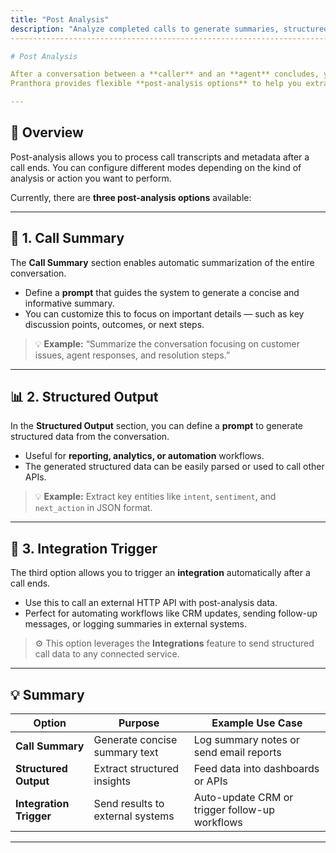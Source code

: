 ```yaml
---
title: "Post Analysis"
description: "Analyze completed calls to generate summaries, structured data, or trigger integrations."
-------------------------------------------------------------------------------------------------------

# Post Analysis

After a conversation between a **caller** and an **agent** concludes, you may want to perform additional analysis or automation.
Pranthora provides flexible **post-analysis options** to help you extract insights, summarize content, or trigger follow-up actions automatically. 📊

---
```


## 🧩 Overview

Post-analysis allows you to process call transcripts and metadata after a call ends.
You can configure different modes depending on the kind of analysis or action you want to perform.

Currently, there are **three post-analysis options** available:

---

## 📝 1. Call Summary

The **Call Summary** section enables automatic summarization of the entire conversation.

* Define a **prompt** that guides the system to generate a concise and informative summary.
* You can customize this to focus on important details — such as key discussion points, outcomes, or next steps.

> 💡 **Example:** “Summarize the conversation focusing on customer issues, agent responses, and resolution steps.”

---

## 📊 2. Structured Output

In the **Structured Output** section, you can define a **prompt** to generate structured data from the conversation.

* Useful for **reporting, analytics, or automation** workflows.
* The generated structured data can be easily parsed or used to call other APIs.

> 💡 **Example:** Extract key entities like `intent`, `sentiment`, and `next_action` in JSON format.

---

## 🔗 3. Integration Trigger

The third option allows you to trigger an **integration** automatically after a call ends.

* Use this to call an external HTTP API with post-analysis data.
* Perfect for automating workflows like CRM updates, sending follow-up messages, or logging summaries in external systems.

> ⚙️ This option leverages the **Integrations** feature to send structured call data to any connected service.

---

## 💡 Summary

| Option                  | Purpose                          | Example Use Case                               |
| ----------------------- | -------------------------------- | ---------------------------------------------- |
| **Call Summary**        | Generate concise summary text    | Log summary notes or send email reports        |
| **Structured Output**   | Extract structured insights      | Feed data into dashboards or APIs              |
| **Integration Trigger** | Send results to external systems | Auto-update CRM or trigger follow-up workflows |

---

